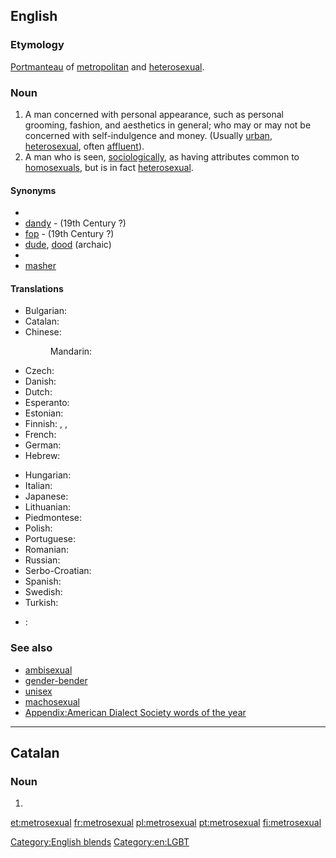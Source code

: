 ==English==

===Etymology===
[[portmanteau word|Portmanteau]] of [[metropolitan]] and [[heterosexual]].

===Noun===
{{en-noun|sg=[[metro-|metro]][[sexual]]}}

# A man concerned with personal appearance, such as personal grooming, fashion, and aesthetics in general; who may or may not be concerned with self-indulgence and money. (Usually [[urban]], [[heterosexual]], often [[affluent]]). <!-- A concern for personal image is interpreted socially as being "homosexual" in some social circles, leaving "Gay Straight Male" as the logical terminology in that social context to describe a straight male concerned with fashion and personal appearance.-->
# A man who is seen, [[sociologically]], as having attributes common to [[homosexuals]], but is in fact [[heterosexual]].

====Synonyms====
* {{l|en|boulevardier}}
* [[dandy]] - (19th Century ?)
* [[fop]] - (19th Century ?)
* [[dude]], [[dood]] (archaic)
* {{l|en|man about town}}
* [[masher]] {{qualifier|archaic}}

====Translations====
{{trans-top|A man concerned with personal appearance}}
* Bulgarian: {{t-|bg|метросексуален|tr=metroseksualen}}
* Catalan: {{t-|ca|metrosexual}}
* Chinese:
*: Mandarin: {{t|cmn|都市美男|tr=dūshì měinán|sc=Hani}}
* Czech: {{t-|cs|metrosexuál}}
* Danish: {{t-|da|metrosexuel}}
* Dutch: {{t+|nl|metroseksueel}}
* Esperanto: {{t-|eo|metroseksulo}}
* Estonian: {{t-|et|metroseksuaal}}
* Finnish: {{t-|fi|metroseksuaali}}, {{t-|fi|hienostelija}}, {{t+|fi|keikari}}
* French: {{t+|fr|métrosexuel|m}}
* German: {{t-|de|Metrosexueller|m}}
* Hebrew: {{t-|he|מטרוסקסואל|tr=metroseksual}}
{{trans-mid}}
* Hungarian: {{t-|hu|metroszexuális}}
* Italian: {{t+|it|metrosessuale}}
* Japanese: {{t-|ja|メトロセクシャル|tr=metorosekusharu|sc=Jpan}}
* Lithuanian: {{t-|lt|metroseksualas}}
* Piedmontese: {{tø|pms|gadan}}
* Polish: {{t+|pl|metroseksualny}}
* Portuguese: {{t+|pt|metrosexual}}
* Romanian: {{t-|ro|metrosexual}}
* Russian: {{t-|ru|метросексуал|m|tr=metrosɛksuál|sc=Cyrl}}
* Serbo-Croatian: {{t-|sh|метросексуалан|sc=Cyrl}}
* Spanish: {{t-|es|metrosexual}}
* Swedish: {{t+|sv|metrosexuell}}
* Turkish: {{t+|tr|metroseksüel}}
{{trans-bottom}}

{{checktrans-top}}
* {{ttbc|it}}: {{t-|it|vitellone|m}} <!--This doesn't seem to be correct: see my comment on the discussion page - Paul G-->
{{trans-mid}}
{{trans-bottom}}

===See also===
* [[ambisexual]]
* [[gender-bender]]
* [[unisex]]
* [[machosexual]]
* [[Appendix:American Dialect Society words of the year]]

[[Category:English blends]]
[[Category:en:LGBT]]

----

==Catalan==

===Noun===
{{ca-noun|m}}

# {{l|en|metrosexual}}

[[et:metrosexual]]
[[fr:metrosexual]]
[[pl:metrosexual]]
[[pt:metrosexual]]
[[fi:metrosexual]]
